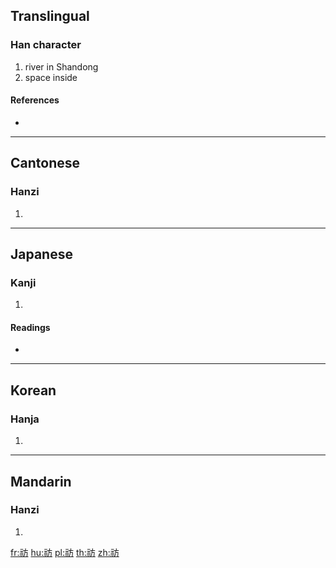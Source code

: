 {{character info/new}}
==Translingual==

===Han character===
{{Han char|rn=113|rad=示|as=04|sn=9|four=30227|canj=IFYHS}}

# river in Shandong
# space inside

====References====
* {{Han ref|kx=0840.120|dkj=24643|dj=1258.160|hdz=42389.030|uh=794A|ud=31050|bh=CFF4|bd=53236}}

----

==Cantonese==

===Hanzi===
{{yue-hanzi|jyut=|y=bang1}}

# {{defn|lang=yue|sort=示04}}

----

==Japanese==

===Kanji===
{{ja-kanji|grade=|rs=示04}}

# {{defn|lang=ja|sort=示04}}

====Readings====
* {{ja-readings|on=[[ほう]] (hō), [[ひょう]] (hyō)|kun=[[まつり]] (matsuri)|nanori=}}

----

==Korean==

===Hanja===
{{ko-hanja|hangeul=팽|eumhun=|rv=paeng|mr=p'aeng|y=phayng}}

# {{defn|lang=ko|sort=示04}}

----

==Mandarin==

===Hanzi===
{{cmn-hanzi|pin=[[bēng]] ([[beng1]])|wg=peng<sup>1</sup>}}

# {{defn|lang=cmn|sort=示04}}

[[fr:祊]]
[[hu:祊]]
[[pl:祊]]
[[th:祊]]
[[zh:祊]]